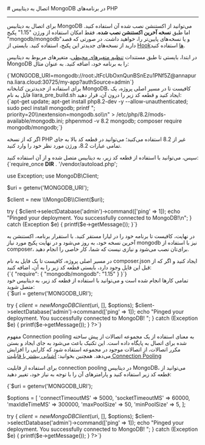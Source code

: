 

<Layout>
<Head>
<title>مستندات اتصال به دیتابیس MongoDB در PHP - لیارا</title>
<meta property="og:title" content="مستندات خدمات رایانش ابری لیارا" />
<meta property="og:description" content="مستندات مربوط به اتصال به دیتابیس MongoDB در پلتفرم PHP در لیارا"  />
</Head>
# اتصال به دیتابیس MongoDB در برنامه‌های PHP
<hr className="mb-2" />

برای اتصال به دیتابیس MongoDB می‌توانید از اکستنشن نصب شده آن استفاده کنید.
اما طبق <b>نسخه آخرین اکستنشن نصب شده</b>، فقط امکان استفاده از ورژن <Important>"1.15"</Important> پکیج <Important>"mongodb/mongodb"</Important>و یا نسخه‌های پایین‌تر را، خواهید داشت. در صورتی که قصد دارید از نسخه‌های جدیدتر این پکیج، استفاده کنید.
بایستی از <a href="/paas/php/how-tos/use-hooks" className="text-[#2196f3] ">Hookها</a> استفاده کنید.

در ابتدا، بایستی تا طبق مستندات <a href="/paas/details/envs" className="text-[#2196f3] ">تنظیم متغیرهای محیطی</a>، متغیرهای مربوط به دیتابیس MongoDB را به برنامه خود، اضافه کنید. به عنوان مثال:

<div className="h-2" />
    <div dir='ltr'>
    <Highlight className="bash">
        {`MONGODB_URI=mongodb://root:JtFcUbOxnQunBSnEzu1PNf5Z@annapurna.liara.cloud:30725/my-app?authSource=admin`}
    </Highlight>
    </div>
<div className="h-2" />

<Section id="use-mongodb-latest-versions" title="استفاده از نسخه‌های جدید MongoDB برای اتصال" />
برای استفاده از جدیدترین کتابخانه MongoDB، کافیست تا در مسیر اصلی پروژه، یک فایل به نام <Important>liara_pre_build.sh</Important> ایجاد کنید و قطعه کد زیر را درون آن، قرار دهید:
<div className="h-2" />
    <div dir='ltr'>
    <Highlight className="sh">
        {`apt-get update;
apt-get install php8.2-dev  -y --allow-unauthenticated;
sudo pecl install mongodb;
printf "; priority=20\\nextension=mongodb.so\\n" > /etc/php/8.2/mods-available/mongodb.ini;
phpenmod -v 8.2 mongodb;
composer require mongodb/mongodb;`}
    </Highlight>
    </div>
<div className="h-2" />

<Alert variant="info">
<p>
اگر که از نسخه PHP غیر از 8.2 استفاده می‌کنید؛ می‌توانید در قطعه کد بالا به جای تمامی عبارات <Important>8.2</Important>، ورژن مورد نظر خود را وارد کنید.
</p>
</Alert>
سپس، می‌توانید با استفاده از قطعه کد زیر، به دیتابیس متصل شده و از آن استفاده کنید:

<div className="h-2" />
    <div dir='ltr'>
    <Highlight className="php">
        {`<?php

require_once __DIR__ . '/vendor/autoload.php';

use Exception;
use MongoDB\\Client;

$uri = getenv('MONGODB_URI');

$client = new \\MongoDB\\Client($uri);

try {
    $client->selectDatabase('admin')->command(['ping' => 1]);
    echo "Pinged your deployment. You successfully connected to MongoDB!\\n";
} catch (Exception $e) {
    printf($e->getMessage());
}`}
    </Highlight>
    </div>
<div className="h-2" />

در نهایت، کافیست تا برنامه خود را در لیارا مستقر کنید. با استقرار برنامه، اکستنشن به آخرین نسخه خود، به روز می‌شود و در نهایت پکیج مورد نیاز mongodb نیز با استفاده از composer، برای‌تان نصب می‌شود و نیازی نیست که شما، کار خاصی را انجام دهید.



<Section id="use-mongodb-old-versions" title="استفاده از نسخه‌های قدیمی MongoDB برای اتصال" />
در مسیر اصلی پروژه، کافیست تا یک فایل به نام <Important>composer.json</Important> ایجاد کنید و اگر که از قبل این فایل وجود دارد، بایستی قطعه کد زیر را به آن، اضافه کنید:

<div className="h-2" />
    <div dir='ltr'>
    <Highlight className="json">
        {`{
    "require": {
        "mongodb/mongodb": "1.15"
    }
}`}
    </Highlight>
    </div>
<div className="h-2" />
تمامی کارها انجام شده است و می‌توانید با استفاده از قطعه کد زیر، به دیتابیس خود متصل شوید:
<div className="h-2" />
    <div dir='ltr'>
    <Highlight className="php">
        {`<?php
require_once __DIR__ . '/vendor/autoload.php';
use Exception;
use MongoDBClient;

$uri = getenv('MONGODB_URI');

try {
    $client = new MongoDBClient($uri, [], $options);
    $client->selectDatabase('admin')->command(['ping' => 1]);
    echo "Pinged your deployment. You successfully connected to MongoDB!
";
} catch (Exception $e) {
    printf($e->getMessage());
}
?>`}
    </Highlight>
    </div>
<div className="h-2" />

<Section id="connection-pooling" title="استفاده از Connection Pooling" />

مفهوم Connection pooling به معنای استفاده از یک مجموعه اتصالات از پیش ساخته شده برای اتصال به پایگاه داده است. این تکنیک باعث می‌شود به جای ایجاد و بستن مکرر اتصالات، از اتصالات موجود در مجموعه استفاده شود که کارایی را افزایش می‌دهد.
<Alert variant='success'>همچنین بخوانید: <a className="text-[#2196f3] " href="/dbaas/details/connection-pool">آشنایی بیشتر با قابلیت Connection Pooling</a></Alert>

برای استفاده از قابلیت connection pooling در دیتابیس MongoDB، می‌توانید از قطعه کد زیر استفاده کنید و پارامترهای آن را با توجه به نیاز خود، تغییر دهید:
<div className="h-2" />
  <div dir='ltr'>
  <Highlight className="php">
{`<?php
require_once __DIR__ . '/vendor/autoload.php';
use Exception;
use MongoDBClient;

$uri = getenv('MONGODB_URI');

$options = [
    'connectTimeoutMS' => 5000, 
    'socketTimeoutMS' => 60000, 
    'maxIdleTimeMS' => 300000, 
    'maxPoolSize' => 50, 
    'minPoolSize' => 5,
];

try {
    $client = new MongoDBClient($uri, [], $options);
    $client->selectDatabase('admin')->command(['ping' => 1]);
    echo "Pinged your deployment. You successfully connected to MongoDB!
";
} catch (Exception $e) {
    printf($e->getMessage());
}
?>`}
  </Highlight>
  </div>
<div className="h-2" />



</Layout>
